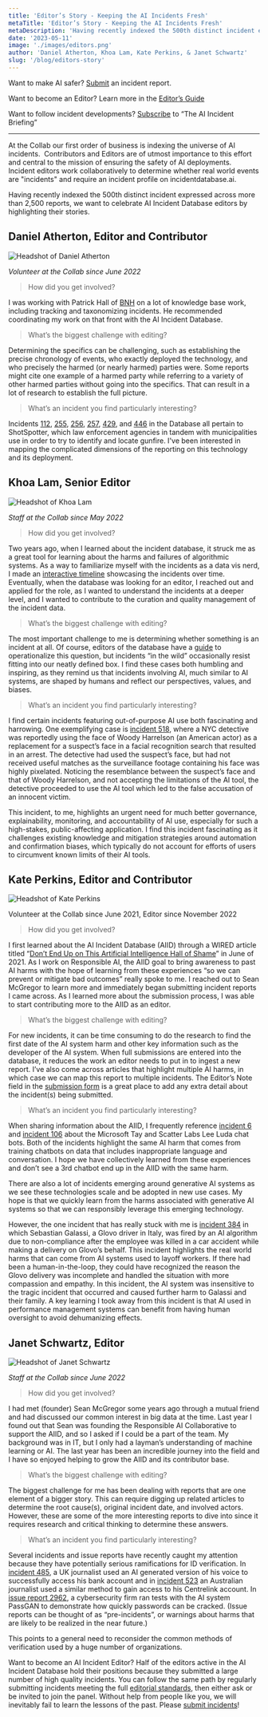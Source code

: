 ```yaml
---
title: 'Editor’s Story - Keeping the AI Incidents Fresh'
metaTitle: 'Editor’s Story - Keeping the AI Incidents Fresh'
metaDescription: 'Having recently indexed the 500th distinct incident expressed across more than 2,500 reports, we want to celebrate AI Incident Database editors by highlighting their stories.'
date: '2023-05-11'
image: './images/editors.png'
author: 'Daniel Atherton, Khoa Lam, Kate Perkins, & Janet Schwartz'
slug: '/blog/editors-story'
---
```


Want to make AI safer? [Submit](/apps/submit/) an incident report.

Want to become an Editor? Learn more in the [Editor’s Guide](/editors-guide/)

Want to follow incident developments? [Subscribe](/signup) to “The AI Incident Briefing”

---

At the Collab our first order of business is indexing the universe of AI incidents.  Contributors and Editors are of utmost importance to this effort and central to the mission of ensuring the safety of AI deployments. Incident editors work collaboratively to determine whether real world events are "incidents" and require an incident profile on incidentdatabase.ai.

Having recently indexed the 500th distinct incident expressed across more than 2,500 reports, we want to celebrate AI Incident Database editors by highlighting their stories.

## Daniel Atherton, Editor and Contributor

<Float>

![Headshot of Daniel Atherton](./images/image1.png)

</Float>

*Volunteer at the Collab since June 2022*

> How did you get involved?

I was working with Patrick Hall of [BNH](https://www.bnh.ai/) on a lot of knowledge base work, including tracking and taxonomizing incidents. He recommended coordinating my work on that front with the AI Incident Database.

> What’s the biggest challenge with editing?

Determining the specifics can be challenging, such as establishing the precise chronology of events, who exactly deployed the technology, and who precisely the harmed (or nearly harmed) parties were. Some reports might cite one example of a harmed party while referring to a variety of other harmed parties without going into the specifics. That can result in a lot of research to establish the full picture.

> What’s an incident you find particularly interesting?

Incidents [112](/cite/112), [255](/cite/255), [256](/cite/256), [257](/cite/257), [429](/cite/429), and [446](/cite/446) in the Database all pertain to ShotSpotter, which law enforcement agencies in tandem with municipalities use in order to try to identify and locate gunfire. I've been interested in mapping the complicated dimensions of the reporting on this technology and its deployment.

## Khoa Lam, Senior Editor

<Float>

![Headshot of Khoa Lam](./images/image3.png)

</Float>

*Staff at the Collab since May 2022*

> How did you get involved?

Two years ago, when I learned about the incident database, it struck me as a great tool for learning about the harms and failures of algorithmic systems. As a way to familiarize myself with the incidents as a data vis nerd, I made an [interactive timeline](https://observablehq.com/@df23e92fd6fce069/zoomable-timeline-of-the-ai-incident-database) showcasing the incidents over time. Eventually, when the database was looking for an editor, I reached out and applied for the role, as I wanted to understand the incidents at a deeper level, and I wanted to contribute to the curation and quality management of the incident data.

> What’s the biggest challenge with editing?

The most important challenge to me is determining whether something is an incident at all. Of course, editors of the database have a [guide](/editors-guide/) to operationalize this question, but incidents “in the wild” occasionally resist fitting into our neatly defined box. I find these cases both humbling and inspiring, as they remind us that incidents involving AI, much similar to AI systems, are shaped by humans and reflect our perspectives, values, and biases.

> What’s an incident you find particularly interesting?

I find certain incidents featuring out-of-purpose AI use both fascinating and harrowing. One exemplifying case is [incident 518](/cite/518), where a NYC detective was reportedly using the face of Woody Harrelson (an American actor) as a replacement for a suspect’s face in a facial recognition search that resulted in an arrest. The detective had used the suspect’s face, but had not received useful matches as the surveillance footage containing his face was highly pixelated. Noticing the resemblance between the suspect’s face and that of Woody Harrelson, and not accepting the limitations of the AI tool, the detective proceeded to use the AI tool which led to the false accusation of an innocent victim.

This incident, to me, highlights an urgent need for much better governance, explainability, monitoring, and accountability of AI use, especially for such a high-stakes, public-affecting application. I find this incident fascinating as it challenges existing knowledge and mitigation strategies around automation and confirmation biases, which typically do not account for efforts of users to circumvent known limits of their AI tools.

## Kate Perkins, Editor and Contributor

<Float>

![Headshot of Kate Perkins](./images/image2.jpg)

</Float>

Volunteer at the Collab since June 2021, Editor since November 2022

> How did you get involved?

I first learned about the AI Incident Database (AIID) through a WIRED article titled “[Don’t End Up on This Artificial Intelligence Hall of Shame](https://www.wired.com/story/artificial-intelligence-hall-shame/)” in June of 2021. As I work on Responsible AI, the AIID goal to bring awareness to past AI harms with the hope of learning from these experiences “so we can prevent or mitigate bad outcomes” really spoke to me. I reached out to Sean McGregor to learn more and immediately began submitting incident reports I came across. As I learned more about the submission process, I was able to start contributing more to the AIID as an editor. 

> What’s the biggest challenge with editing?

For new incidents, it can be time consuming to do the research to find the first date of the AI system harm and other key information such as the developer of the AI system. When full submissions are entered into the database, it reduces the work an editor needs to put in to ingest a new report. I’ve also come across articles that highlight multiple AI harms, in which case we can map this report to multiple incidents. The Editor’s Note field in the [submission form](/apps/submit/) is a great place to add any extra detail about the incident(s) being submitted.

> What’s an incident you find particularly interesting?

When sharing information about the AIID, I frequently reference [incident 6](/cite/6) and [incident 106](/cite/106) about the Microsoft Tay and Scatter Labs Lee Luda chat bots. Both of the incidents highlight the same AI harm that comes from training chatbots on data that includes inappropriate language and conversation. I hope we have collectively learned from these experiences and don’t see a 3rd chatbot end up in the AIID with the same harm.

There are also a lot of incidents emerging around generative AI systems as we see these technologies scale and be adopted in new use cases. My hope is that we quickly learn from the harms associated with generative AI systems so that we can responsibly leverage this emerging technology.

However, the one incident that has really stuck with me is [incident 384](/cite/384) in which Sebastian Galassi, a Glovo driver in Italy, was fired by an AI algorithm due to non-compliance after the employee was killed in a car accident while making a delivery on Glovo’s behalf. This incident highlights the real world harms that can come from AI systems used to layoff workers. If there had been a human-in-the-loop, they could have recognized the reason the Glovo delivery was incomplete and handled the situation with more compassion and empathy. In this incident, the AI system was insensitive to the tragic incident that occurred and caused further harm to Galassi and their family. A key learning I took away from this incident is that AI used in performance management systems can benefit from having human oversight to avoid dehumanizing effects.

## Janet Schwartz, Editor

<Float>

![Headshot of Janet Schwartz](./images/image4.png)

</Float>

*Staff at the Collab since June 2022*


> How did you get involved?

I had met (founder) Sean McGregor some years ago through a mutual friend and had discussed our common interest in big data at the time. Last year I found out that Sean was founding the Responsible AI Collaborative to support the AIID, and so I asked if I could be a part of the team. My background was in IT, but I only had a layman’s understanding of machine learning or AI. The last year has been an incredible journey into the field and I have so enjoyed helping to grow the AIID and its contributor base.

> What’s the biggest challenge with editing?

The biggest challenge for me has been dealing with reports that are one element of a bigger story. This can require digging up related articles to determine the root cause(s), original incident date, and involved actors. However, these are some of the more interesting reports to dive into since it requires research and critical thinking to determine these answers.

> What’s an incident you find particularly interesting?

Several incidents and issue reports have recently caught my attention because they have potentially serious ramifications for ID verification. In [incident 485](/cite/485/), a UK journalist used an AI generated version of his voice to successfully access his bank account and in [incident 523](/cite/523) an Australian journalist used a similar method to gain access to his Centrelink account. In [issue report 2962](/reports/2962/), a cybersecurity firm ran tests with the AI system PassGAN to demonstrate how quickly passwords can be cracked. (Issue reports can be thought of as “pre-incidents”, or warnings about harms that are likely to be realized in the near future.)

This points to a general need to reconsider the common methods of verification used by a huge number of organizations.

Want to become an AI Incident Editor? Half of the editors active in the AI Incident Database hold their positions because they submitted a large number of high quality incidents. You can follow the same path by regularly submitting incidents meeting the full [editorial standards](/editors-guide/), then either ask or be invited to join the panel. Without help from people like you, we will inevitably fail to learn the lessons of the past. Please [submit incidents](/apps/submit/)!

